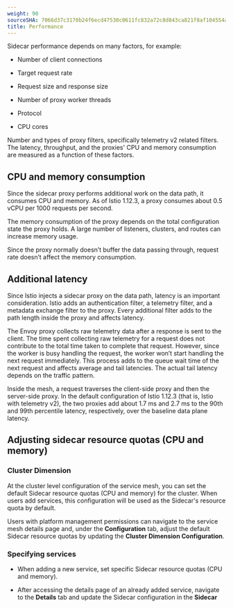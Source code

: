 ```yaml
---
weight: 90
sourceSHA: 7066d37c3170b24f6ecd47530c0611fc832a72c8d843ca821f8af104554a6f6e
title: Performance
---
```



Sidecar performance depends on many factors, for example:

* Number of client connections

* Target request rate

* Request size and response size

* Number of proxy worker threads

* Protocol

* CPU cores

Number and types of proxy filters, specifically telemetry v2 related filters.
The latency, throughput, and the proxies' CPU and memory consumption are measured as a function of these factors.

   
## CPU and memory consumption


Since the sidecar proxy performs additional work on the data path, it consumes CPU and memory. As of Istio 1.12.3, a proxy consumes about 0.5 vCPU per 1000 requests per second.

The memory consumption of the proxy depends on the total configuration state the proxy holds. A large number of listeners, clusters, and routes can increase memory usage.

Since the proxy normally doesn’t buffer the data passing through, request rate doesn’t affect the memory consumption.

## Additional latency


Since Istio injects a sidecar proxy on the data path, latency is an important consideration. Istio adds an authentication filter, a telemetry filter, and a metadata exchange filter to the proxy. Every additional filter adds to the path length inside the proxy and affects latency.

The Envoy proxy collects raw telemetry data after a response is sent to the client. The time spent collecting raw telemetry for a request does not contribute to the total time taken to complete that request. However, since the worker is busy handling the request, the worker won’t start handling the next request immediately. This process adds to the queue wait time of the next request and affects average and tail latencies. The actual tail latency depends on the traffic pattern.

Inside the mesh, a request traverses the client-side proxy and then the server-side proxy. In the default configuration of Istio 1.12.3 (that is, Istio with telemetry v2), the two proxies add about 1.7 ms and 2.7 ms to the 90th and 99th percentile latency, respectively, over the baseline data plane latency.


## Adjusting sidecar resource quotas (CPU and memory)

### Cluster Dimension

At the cluster level configuration of the service mesh, you can set the default Sidecar resource quotas (CPU and memory) for the cluster. When users add services, this configuration will be used as the Sidecar's resource quota by default.

Users with platform management permissions can navigate to the service mesh details page and, under the **Configuration** tab, adjust the default Sidecar resource quotas by updating the **Cluster Dimension Configuration**.

### Specifying services

* When adding a new service, set specific Sidecar resource quotas (CPU and memory).

* After accessing the details page of an already added service, navigate to the **Details** tab and update the Sidecar configuration in the **Sidecar** 